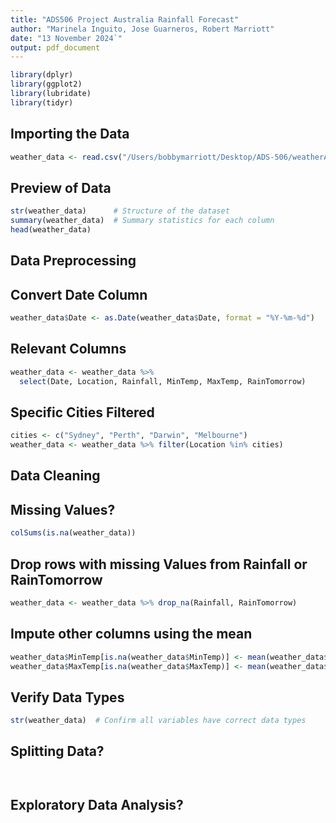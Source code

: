 ```yaml
---
title: "ADS506 Project Australia Rainfall Forecast"
author: "Marinela Inguito, Jose Guarneros, Robert Marriott"
date: "13 November 2024`"
output: pdf_document
---
```


```r
library(dplyr)
library(ggplot2)
library(lubridate)
library(tidyr)
```

## Importing the Data

```r
weather_data <- read.csv("/Users/bobbymarriott/Desktop/ADS-506/weatherAUS.csv")
```

## Preview of Data

```r
str(weather_data)      # Structure of the dataset
summary(weather_data)  # Summary statistics for each column
head(weather_data)     
```
## Data Preprocessing
## Convert Date Column

```r
weather_data$Date <- as.Date(weather_data$Date, format = "%Y-%m-%d")
```

## Relevant Columns

```r
weather_data <- weather_data %>%
  select(Date, Location, Rainfall, MinTemp, MaxTemp, RainTomorrow)
```

## Specific Cities Filtered

```r
cities <- c("Sydney", "Perth", "Darwin", "Melbourne")
weather_data <- weather_data %>% filter(Location %in% cities)
```

## Data Cleaning
## Missing Values?

```r
colSums(is.na(weather_data))
```

## Drop rows with missing Values from Rainfall or RainTomorrow

```r
weather_data <- weather_data %>% drop_na(Rainfall, RainTomorrow)
```

## Impute other columns using the mean

```r
weather_data$MinTemp[is.na(weather_data$MinTemp)] <- mean(weather_data$MinTemp, na.rm = TRUE)
weather_data$MaxTemp[is.na(weather_data$MaxTemp)] <- mean(weather_data$MaxTemp, na.rm = TRUE)
```

## Verify Data Types

```r
str(weather_data)  # Confirm all variables have correct data types
```

## Splitting Data?

```r

```


```r

```

## Exploratory Data Analysis?

```r

```





```r

```





```r

```





```r

```





```r

```

